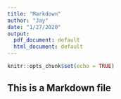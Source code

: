 ```yaml
---
title: "Markdown"
author: "Jay"
date: "1/27/2020"
output:
  pdf_document: default
  html_document: default
---
```


```r
knitr::opts_chunk$set(echo = TRUE)
```


## This is a Markdown file